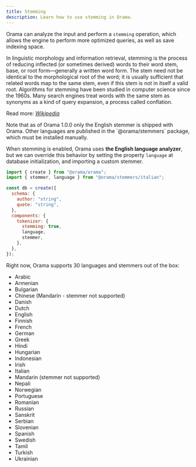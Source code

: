 ```yaml
---
title: Stemming
description: Learn how to use stemming in Orama.
---
```



Orama can analyze the input and perform a `stemming` operation, which allows the engine to perform more optimized queries, as well as save indexing space.

<Aside type="note" title='What is stemming?'>
In linguistic morphology and information retrieval, stemming is the process of reducing inflected (or sometimes derived) words to their word stem, base, or root form—generally a written word form. The stem need not be identical to the morphological root of the word; it is usually sufficient that related words map to the same stem, even if this stem is not in itself a valid root. Algorithms for stemming have been studied in computer science since the 1960s. Many search engines treat words with the same stem as synonyms as a kind of query expansion, a process called conflation.

Read more: [_Wikipedia_](https://en.wikipedia.org/wiki/Stemming)
</Aside>

<Aside type="caution">
Note that as of Orama 1.0.0 only the English stemmer is shipped with Orama. Other languages are published in the `@orama/stemmers` package, which must be installed manually.
</Aside>

When stemming is enabled, Orama uses **the English language analyzer**, but we can override this behavior by setting the property `language` at database initialization, and importing a custom stemmer.

```javascript copy
import { create } from "@orama/orama";
import { stemmer, language } from "@orama/stemmers/italian";

const db = create({
  schema: {
    author: "string",
    quote: "string",
  },
  components: {
    tokenizer: {
      stemming: true,
      language,
      stemmer,
    },
  },
});
```

Right now, Orama supports 30 languages and stemmers out of the box:

- Arabic
- Armenian
- Bulgarian
- Chinese (Mandarin - stemmer not supported)
- Danish
- Dutch
- English
- Finnish
- French
- German
- Greek
- Hindi
- Hungarian
- Indonesian
- Irish
- Italian
- Mandarin (stemmer not supported)
- Nepali
- Norwegian
- Portuguese
- Romanian
- Russian
- Sanskrit
- Serbian
- Slovenian
- Spanish
- Swedish
- Tamil
- Turkish
- Ukrainian

